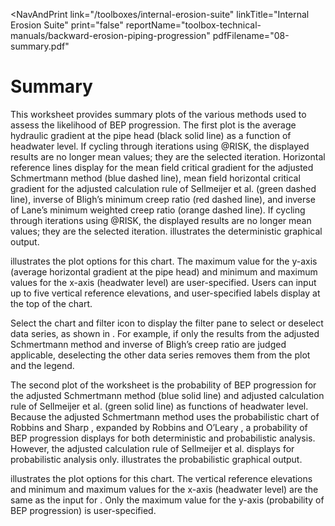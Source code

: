 
<NavAndPrint 
  link="/toolboxes/internal-erosion-suite" 
  linkTitle="Internal Erosion Suite" 
  print="false"
  reportName="toolbox-technical-manuals/backward-erosion-piping-progression" 
  pdfFilename="08-summary.pdf"
></NavAndPrint>

# Summary

This worksheet provides summary plots of the various methods used to assess the likelihood of BEP progression. The first plot
is the average hydraulic gradient at the pipe head (black solid line) as a function of headwater level. If cycling through
iterations using @RISK, the displayed results are no longer mean values; they are the selected iteration. Horizontal reference
lines display for the mean field critical gradient for the adjusted Schmertmann method (blue dashed line), mean field horizontal
critical gradient for the adjusted calculation rule of Sellmeijer et al. (green dashed line), inverse of Bligh’s minimum creep
ratio (red dashed line), and inverse of Lane’s minimum weighted creep ratio (orange dashed line). If cycling through iterations
using @RISK, the displayed results are no longer mean values; they are the selected
iteration. <FigReference parentDocId="108" figKey="summary-deterministic-graphical-output"/> illustrates the deterministic graphical output.

<Figure 
parentDocId="108" 
figKey="summary-deterministic-graphical-output" 
src="figures/toolbox-technical-manuals/backward-erosion-piping-progression/figure64.png" 
alt="Summary worksheet: Deterministic graphical output." 
caption="Summary worksheet: Deterministic graphical output."></Figure>

<FigReference parentDocId="108" figKey="summary-deterministic-plot-options"/> illustrates the plot options for this chart. The 
maximum value for the y-axis (average horizontal gradient at the pipe head) and minimum and maximum values for the x-axis (headwater 
level) are user-specified. Users can input up to five vertical reference elevations, and user-specified labels display at the 
top of the chart.

<Figure 
parentDocId="108" 
figKey="summary-deterministic-plot-options" 
src="figures/toolbox-technical-manuals/backward-erosion-piping-progression/figure65.png" 
alt="Summary worksheet: Plot options for deterministic graphical output." 
caption="Summary worksheet: Plot options for deterministic graphical output."></Figure>

Select the chart and filter icon to display the filter pane to select or deselect data series, as shown
in <FigReference parentDocId="108" figKey="summary-filter-data"/>. For example, if only the results from the adjusted
Schmertmann method and inverse of Bligh’s creep ratio are judged applicable, deselecting the other data series removes them from
the plot and the legend.

<Figure 
parentDocId="108" 
figKey="summary-filter-data" 
src="figures/toolbox-technical-manuals/backward-erosion-piping-progression/figure66.png" 
alt="Summary worksheet: Example of filtering data."
caption="Summary worksheet: Example of filtering data."></Figure>

The second plot of the worksheet is the probability of BEP progression for the adjusted Schmertmann method (blue solid line) and
adjusted calculation rule of Sellmeijer et al. (green solid line) as functions of headwater level. Because the adjusted Schmertmann
method uses the probabilistic chart of Robbins and Sharp <Citation citationKey="Robbins2016" bibFile="/bibliographies/108-bib.json"/>,
expanded by Robbins and O’Leary <Citation citationKey="Robbins2020" bibFile="/bibliographies/108-bib.json"/>, a probability of BEP
progression displays for both deterministic and probabilistic analysis. However, the adjusted calculation rule of Sellmeijer et al.
displays for probabilistic analysis only. <FigReference parentDocId="108" figKey="summary-probabilistic-graphical-output"/> illustrates
the probabilistic graphical output.

<Figure 
parentDocId="108" 
figKey="summary-probabilistic-graphical-output" 
src="figures/toolbox-technical-manuals/backward-erosion-piping-progression/figure67.png" 
alt="Summary worksheet: Probabilistic graphical output."
caption="Summary worksheet: Probabilistic graphical output."></Figure>

<FigReference parentDocId="108" figKey="summary-probabilistic-plot-options"/> illustrates the plot options for this chart. The vertical 
reference elevations and minimum and maximum values for the x-axis (headwater level) are the same as the input 
for <FigReference parentDocId="108" figKey="summary-deterministic-plot-options"/>. Only the maximum value for the y-axis (probability 
of BEP progression) is user-specified.

<Figure 
parentDocId="108" 
figKey="summary-probabilistic-plot-options" 
src="figures/toolbox-technical-manuals/backward-erosion-piping-progression/figure68.png" 
alt="Summary worksheet: Plot options for probabilistic graphical output." 
caption="Summary worksheet: Plot options for probabilistic graphical output."></Figure>

<CitationFootnote />
